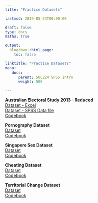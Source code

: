 ```yaml
---
title: "Practice Datasets"

lastmod: 2019-05-24T00:00:00

draft: false
type: docs
maths: true	

output:
  blogdown::html_page:
    toc: false

linktitle: "Practice Datasets"
menu:
   docs:
      parent: SOC224 SPSS Intro
      weight: 500

---
```

<style> img { padding:1px; border:1px solid #021a40; } </style>

**Australian Electoral Study 2013 - Reduced**<br>
[Dataset - Excel](/data/elect_2013.xlsx)<br>
[Dataset - SPSS Data file](/data/elect_2013.sav)<br>
[Codebook](https://mqsociology.github.io/learn-r/soci832/codebook%20aes%202013.html)

**Pornography Dataset**<br>
[Dataset](/data/Dataset 1 Pornography.xlsx)<br>
[Codebook](/data/Codebook 1 Pornography .docx)

**Singapore Sex Dataset**<br>
[Dataset](/data/Dataset 3 Singaporean Sex .xlsx)<br>
[Codebook](/data/Codebook 3 Singapore Sex.docx)

**Cheating Dataset**<br>
[Dataset](/data/Dataset 4 Cheating.xlsx)<br>
[Codebook](/data/Codebook 4 Cheating.docx)

**Territorial Change Dataset**<br>
[Dataset](/docs/Dataset 5 Territorial_change.xls)<br>
[Codebook](/docs/Codebook 5 Territorial_change.docx)

